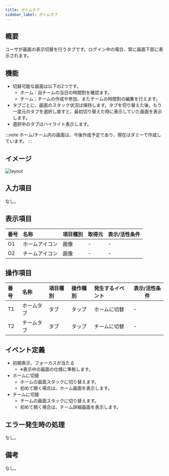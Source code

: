 ```yaml
---
title: ボトムタブ
sidebar_label: ボトムタブ
---
```

## 概要

ユーザが画面の表示切替を行うタブです。ログイン中の場合、常に画面下部に表示されます。

## 機能

- 切替可能な画面は以下の2つです。
  - ホーム：自チームの当日の時間割を確認ます。
  - チーム：チームの作成や参加、またチームの時間割の編集を行えます。
- タブごとに、画面のスタック状況は保持します。タブを切り替えた後、もう一度元のタブを選択し直すと、最初切り替えた時に表示していた画面を表示します。
- 選択中のタブはハイライト表示します。

:::note
ホーム/チーム内の画面は、今後作成予定であり、現在はダミーで作成しています。
:::

## イメージ

![layout](./layout.drawio.png)

## 入力項目

なし。

## 表示項目

| 番号 | 名称          | 項目種別    | 取得元               | 表示/活性条件                                 |
|:----|:--------------|:-----------|:--------------------|:--------------------------------------------|
| O1  | ホームアイコン   | 画像       | -                   | -                                           |
| O2  | チームアイコン   | 画像       | -                   | -                                           |

## 操作項目

| 番号 | 名称        | 項目種別    | 操作種別   | 発生するイベント   | 表示/活性条件                               |
|:----|:------------|:-----------|:----------|:----------------|-------------------------------------------|
| T1  | ホームタブ    | タブ    　 | タップ     | ホームに切替 | -                                          |
| T2  | チームタブ    | タブ       | タップ    | チームに切替 | -                                          |

## イベント定義

- 初期表示、フォーカスが当たる
  - ※表示中の画面の仕様に準拠します。
- ホームに切替
  - ホームの画面スタックに切り替えます。
  - 初めて開く場合は、ホーム画面を表示します。
- チームに切替
  - チームの画面スタックに切り替えます。
  - 初めて開く場合は、チーム詳細画面を表示します。

## エラー発生時の処理

なし。

## 備考

なし。
